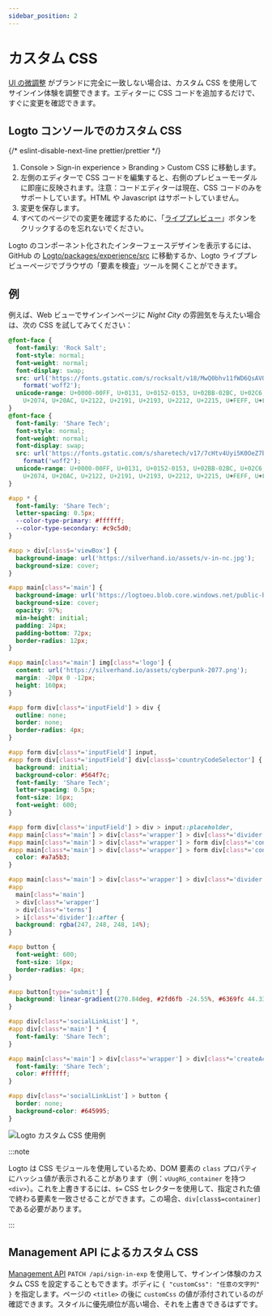 ```yaml
---
sidebar_position: 2
---
```


# カスタム CSS

[UI の微調整](/customization/match-your-brand) がブランドに完全に一致しない場合は、カスタム CSS を使用してサインイン体験を調整できます。エディターに CSS コードを追加するだけで、すぐに変更を確認できます。

## Logto コンソールでのカスタム CSS

{/* eslint-disable-next-line prettier/prettier */}
1. <CloudLink to="/sign-in-experience/branding">Console > Sign-in experience > Branding > Custom CSS</CloudLink> に移動します。
2. 左側のエディターで CSS コードを編集すると、右側のプレビューモーダルに即座に反映されます。注意：コードエディターは現在、CSS コードのみをサポートしています。HTML や Javascript はサポートしていません。
3. 変更を保存します。
4. すべてのページでの変更を確認するために、「[ライブプレビュー](/customization/live-preview)」ボタンをクリックするのを忘れないでください。

Logto のコンポーネント化されたインターフェースデザインを表示するには、GitHub の [Logto/packages/experience/src](https://github.com/logto-io/logto/tree/master/packages/experience/src) に移動するか、Logto ライブプレビューページでブラウザの「要素を検査」ツールを開くことができます。

## 例

例えば、Web ビューでサインインページに _Night City_ の雰囲気を与えたい場合は、次の CSS を試してみてください：

```css
@font-face {
  font-family: 'Rock Salt';
  font-style: normal;
  font-weight: normal;
  font-display: swap;
  src: url('https://fonts.gstatic.com/s/rocksalt/v18/MwQ0bhv11fWD6QsAVOZrt0M6p7NGrQ.woff2')
    format('woff2');
  unicode-range: U+0000-00FF, U+0131, U+0152-0153, U+02BB-02BC, U+02C6, U+02DA, U+02DC, U+2000-206F,
    U+2074, U+20AC, U+2122, U+2191, U+2193, U+2212, U+2215, U+FEFF, U+FFFD;
}
@font-face {
  font-family: 'Share Tech';
  font-style: normal;
  font-weight: normal;
  font-display: swap;
  src: url('https://fonts.gstatic.com/s/sharetech/v17/7cHtv4Uyi5K0OeZ7bohU8H0JmBUhfrE.woff2')
    format('woff2');
  unicode-range: U+0000-00FF, U+0131, U+0152-0153, U+02BB-02BC, U+02C6, U+02DA, U+02DC, U+2000-206F,
    U+2074, U+20AC, U+2122, U+2191, U+2193, U+2212, U+2215, U+FEFF, U+FFFD;
}

#app * {
  font-family: 'Share Tech';
  letter-spacing: 0.5px;
  --color-type-primary: #ffffff;
  --color-type-secondary: #c9c5d0;
}

#app > div[class$='viewBox'] {
  background-image: url('https://silverhand.io/assets/v-in-nc.jpg');
  background-size: cover;
}

#app main[class*='main'] {
  background-image: url('https://logtoeu.blob.core.windows.net/public-blobs/g3cp4y/m-g3cp4y/2024/01/02/w9j0x57g/gentle-universe.png');
  background-size: cover;
  opacity: 97%;
  min-height: initial;
  padding: 24px;
  padding-bottom: 72px;
  border-radius: 12px;
}

#app main[class*='main'] img[class*='logo'] {
  content: url('https://silverhand.io/assets/cyberpunk-2077.png');
  margin: -20px 0 -12px;
  height: 160px;
}

#app form div[class*='inputField'] > div {
  outline: none;
  border: none;
  border-radius: 4px;
}

#app form div[class*='inputField'] input,
#app form div[class*='inputField'] div[class$='countryCodeSelector'] {
  background: initial;
  background-color: #564f7c;
  font-family: 'Share Tech';
  letter-spacing: 0.5px;
  font-size: 16px;
  font-weight: 600;
}

#app form div[class*='inputField'] > div > input::placeholder,
#app main[class*='main'] > div[class*='wrapper'] > div[class*='divider'],
#app main[class*='main'] > div[class*='wrapper'] > form div[class*='content'],
#app main[class*='main'] > div[class*='wrapper'] > form div[class*='content'] > span {
  color: #a7a5b3;
}

#app main[class*='main'] > div[class*='wrapper'] > div[class*='divider'] > i[class*='line'],
#app
  main[class*='main']
  > div[class*='wrapper']
  > div[class*='terms']
  > i[class*='divider']::after {
  background: rgba(247, 248, 248, 14%);
}

#app button {
  font-weight: 600;
  font-size: 16px;
  border-radius: 4px;
}

#app button[type='submit'] {
  background: linear-gradient(270.84deg, #2fd6fb -24.55%, #6369fc 44.33%, #a741eb 119.2%), #5d34f2;
}

#app div[class*='socialLinkList'] *,
#app div[class*='main'] * {
  font-family: 'Share Tech';
}

#app main[class*='main'] > div[class*='wrapper'] > div[class*='createAccount'] {
  font-family: 'Share Tech';
  color: #ffffff;
}

#app div[class*='socialLinkList'] > button {
  border: none;
  background-color: #645995;
}
```

![Logto カスタム CSS 使用例](./assets/logto-custom-css-use-case.png)

:::note

Logto は CSS モジュールを使用しているため、DOM 要素の `class` プロパティにハッシュ値が表示されることがあります（例：`vUugRG_container` を持つ `<div>`）。これを上書きするには、`$=` CSS セレクターを使用して、指定された値で終わる要素を一致させることができます。この場合、`div[class$=container]` である必要があります。

:::

## Management API によるカスタム CSS

[Management API](https://openapi.logto.io/operation/operation-uploadcustomuiassets) `PATCH /api/sign-in-exp` を使用して、サインイン体験のカスタム CSS を設定することもできます。ボディに `{ "customCss": "任意の文字列" }` を指定します。ページの `<title>` の後に `customCss` の値が添付されているのが確認できます。スタイルに優先順位が高い場合、それを上書きできるはずです。
